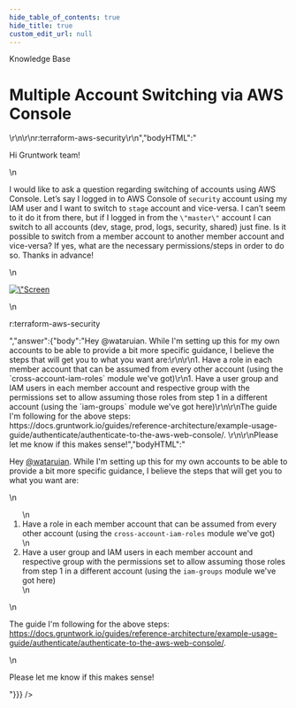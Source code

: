 ```yaml
---
hide_table_of_contents: true
hide_title: true
custom_edit_url: null
---
```



<head>
  <link rel="canonical" href="https://github.com/gruntwork-io/knowledge-base/discussions/162" />
</head>

<CenterLayout>
<span className="searchCategory">Knowledge Base</span>
<h1>Multiple Account Switching via AWS Console</h1>
<GitHub discussion={{"id":"D_kwDOF8slf84AOqf0","number":162,"author":{"login":"wataruian"},"title":"Multiple Account Switching via AWS Console","body":"Hi Gruntwork team!\r\n\r\nI would like to ask a question regarding switching of accounts using AWS Console. Let’s say I logged in to AWS Console of `security` account using my IAM user and I want to switch to `stage` account and vice-versa. I can’t seem to it do it from there, but if I logged in from the `\"master\"` account I can switch to all accounts (dev, stage, prod, logs, security, shared) just fine. Is it possible to switch from a member account to another member account and vice-versa? If yes, what are the necessary permissions/steps in order to do so. Thanks in advance!\r\n\r\n<img width=\"365\" alt=\"Screen Shot 2022-01-28 at 2 41 11 PM\" src=\"https://user-images.githubusercontent.com/32057659/151736265-3295a711-2239-4b87-8aab-fe1bf48057f4.png\">\r\n\r\nr:terraform-aws-security\r\n","bodyHTML":"<p dir=\"auto\">Hi Gruntwork team!</p>\n<p dir=\"auto\">I would like to ask a question regarding switching of accounts using AWS Console. Let’s say I logged in to AWS Console of <code class=\"notranslate\">security</code> account using my IAM user and I want to switch to <code class=\"notranslate\">stage</code> account and vice-versa. I can’t seem to it do it from there, but if I logged in from the <code class=\"notranslate\">\"master\"</code> account I can switch to all accounts (dev, stage, prod, logs, security, shared) just fine. Is it possible to switch from a member account to another member account and vice-versa? If yes, what are the necessary permissions/steps in order to do so. Thanks in advance!</p>\n<p dir=\"auto\"><a target=\"_blank\" rel=\"noopener noreferrer nofollow\" href=\"https://user-images.githubusercontent.com/32057659/151736265-3295a711-2239-4b87-8aab-fe1bf48057f4.png\"><img width=\"365\" alt=\"Screen Shot 2022-01-28 at 2 41 11 PM\" src=\"https://user-images.githubusercontent.com/32057659/151736265-3295a711-2239-4b87-8aab-fe1bf48057f4.png\" style=\"max-width: 100%;\"></a></p>\n<p dir=\"auto\">r:terraform-aws-security</p>","answer":{"body":"Hey @wataruian. While I'm setting up this for my own accounts to be able to provide a bit more specific guidance, I believe the steps that will get you to what you want are:\r\n\r\n1. Have a role in each member account that can be assumed from every other account (using the `cross-account-iam-roles` module we've got)\r\n1. Have a user group and IAM users in each member account and respective group with the permissions set to allow assuming those roles from step 1 in a different account (using the `iam-groups` module we've got here)\r\n\r\nThe guide I'm following for the above steps: https://docs.gruntwork.io/guides/reference-architecture/example-usage-guide/authenticate/authenticate-to-the-aws-web-console/. \r\n\r\nPlease let me know if this makes sense!","bodyHTML":"<p dir=\"auto\">Hey <a class=\"user-mention notranslate\" data-hovercard-type=\"user\" data-hovercard-url=\"/users/wataruian/hovercard\" data-octo-click=\"hovercard-link-click\" data-octo-dimensions=\"link_type:self\" href=\"https://github.com/wataruian\">@wataruian</a>. While I'm setting up this for my own accounts to be able to provide a bit more specific guidance, I believe the steps that will get you to what you want are:</p>\n<ol dir=\"auto\">\n<li>Have a role in each member account that can be assumed from every other account (using the <code class=\"notranslate\">cross-account-iam-roles</code> module we've got)</li>\n<li>Have a user group and IAM users in each member account and respective group with the permissions set to allow assuming those roles from step 1 in a different account (using the <code class=\"notranslate\">iam-groups</code> module we've got here)</li>\n</ol>\n<p dir=\"auto\">The guide I'm following for the above steps: <a href=\"https://docs.gruntwork.io/guides/reference-architecture/example-usage-guide/authenticate/authenticate-to-the-aws-web-console/\" rel=\"nofollow\">https://docs.gruntwork.io/guides/reference-architecture/example-usage-guide/authenticate/authenticate-to-the-aws-web-console/</a>.</p>\n<p dir=\"auto\">Please let me know if this makes sense!</p>"}}} />

</CenterLayout>
  

<!-- ##DOCS-SOURCER-START
{
  "sourcePlugin": "github-discussions",
  "hash": "13864ab9084d71a92d97db8553eb8e7d"
}
##DOCS-SOURCER-END -->
